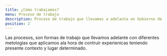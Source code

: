 ```yaml
---
title: ¿Cómo trabajamos?
menu: Proceso de trabajo
description: Proceso de trabajo que llevamos a adelanta en Gobierno de la ciudad para cronstruir experiencias
position: 2
---
```


Las procesos, son formas de trabajo que llevamos adelante con diferentes metologìas que aplicamos ala hora de contruir experienicas teniendo presente  contexto y lugar determinado. 
